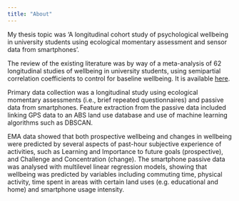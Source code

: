 ```yaml
---
title: "About"
---
```


My thesis topic was ‘A longitudinal cohort study of psychological wellbeing in university students using ecological momentary assessment and sensor data from smartphones’.

The review of the existing literature was by way of a meta-analysis of 62 longitudinal studies of wellbeing in university students, using semipartial correlation coefficients to control for baseline wellbeing. It is available [here](https://www.internationaljournalofwellbeing.org/index.php/ijow/article/view/1897 "Opens in new tab"){target="_blank" rel="noopener noreferrer"}.   

Primary data collection was a longitudinal study using ecological momentary assessments (i.e., brief repeated questionnaires) and passive data from smartphones. Feature extraction from the passive data included linking GPS data to an ABS land use database and use of machine learning algorithms such as DBSCAN.

EMA data showed that both prospective wellbeing and changes in wellbeing were predicted by several aspects of past-hour subjective experience of activities, such as Learning and Importance to future goals (prospective), and Challenge and Concentration (change). The smartphone passive data was analysed with multilevel linear regression models, showing that wellbeing was predicted by variables including commuting time, physical activity, time spent in areas with certain land uses (e.g. educational and home) and smartphone usage intensity.
